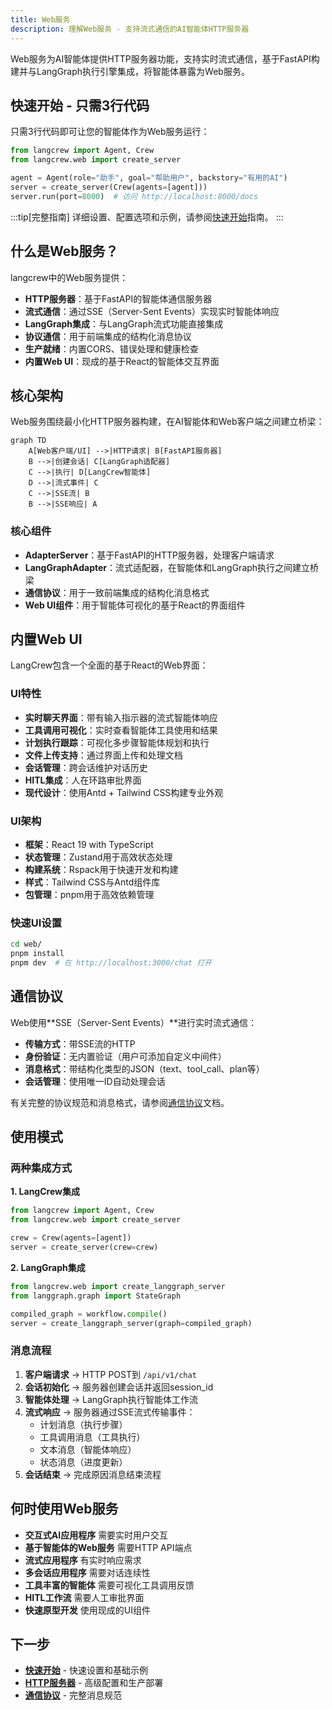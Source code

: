 ```yaml
---
title: Web服务
description: 理解Web服务 - 支持流式通信的AI智能体HTTP服务器
---
```


Web服务为AI智能体提供HTTP服务器功能，支持实时流式通信，基于FastAPI构建并与LangGraph执行引擎集成，将智能体暴露为Web服务。

## 快速开始 - 只需3行代码

只需3行代码即可让您的智能体作为Web服务运行：

```python
from langcrew import Agent, Crew
from langcrew.web import create_server

agent = Agent(role="助手", goal="帮助用户", backstory="有用的AI")
server = create_server(Crew(agents=[agent]))
server.run(port=8000)  # 访问 http://localhost:8000/docs
```

:::tip[完整指南]
详细设置、配置选项和示例，请参阅[快速开始](/zh/guides/web/getting-started)指南。
:::

## 什么是Web服务？

langcrew中的Web服务提供：

- **HTTP服务器**：基于FastAPI的智能体通信服务器
- **流式通信**：通过SSE（Server-Sent Events）实现实时智能体响应
- **LangGraph集成**：与LangGraph流式功能直接集成
- **协议通信**：用于前端集成的结构化消息协议
- **生产就绪**：内置CORS、错误处理和健康检查
- **内置Web UI**：现成的基于React的智能体交互界面

## 核心架构

Web服务围绕最小化HTTP服务器构建，在AI智能体和Web客户端之间建立桥梁：

```mermaid
graph TD
    A[Web客户端/UI] -->|HTTP请求| B[FastAPI服务器]
    B -->|创建会话| C[LangGraph适配器]
    C -->|执行| D[LangCrew智能体]
    D -->|流式事件| C
    C -->|SSE流| B
    B -->|SSE响应| A
```

### 核心组件

- **AdapterServer**：基于FastAPI的HTTP服务器，处理客户端请求
- **LangGraphAdapter**：流式适配器，在智能体和LangGraph执行之间建立桥梁
- **通信协议**：用于一致前端集成的结构化消息格式
- **Web UI组件**：用于智能体可视化的基于React的界面组件

## 内置Web UI

LangCrew包含一个全面的基于React的Web界面：

### UI特性

- **实时聊天界面**：带有输入指示器的流式智能体响应
- **工具调用可视化**：实时查看智能体工具使用和结果
- **计划执行跟踪**：可视化多步骤智能体规划和执行
- **文件上传支持**：通过界面上传和处理文档
- **会话管理**：跨会话维护对话历史
- **HITL集成**：人在环路审批界面
- **现代设计**：使用Antd + Tailwind CSS构建专业外观

### UI架构

- **框架**：React 19 with TypeScript
- **状态管理**：Zustand用于高效状态处理
- **构建系统**：Rspack用于快速开发和构建
- **样式**：Tailwind CSS与Antd组件库
- **包管理**：pnpm用于高效依赖管理

### 快速UI设置

```bash
cd web/
pnpm install
pnpm dev  # 在 http://localhost:3000/chat 打开
```

## 通信协议

Web使用**SSE（Server-Sent Events）**进行实时流式通信：

- **传输方式**：带SSE流的HTTP
- **身份验证**：无内置验证（用户可添加自定义中间件）
- **消息格式**：带结构化类型的JSON（text、tool_call、plan等）
- **会话管理**：使用唯一ID自动处理会话

有关完整的协议规范和消息格式，请参阅[通信协议](/zh/guides/web/protocol)文档。

## 使用模式

### 两种集成方式

**1. LangCrew集成**

```python
from langcrew import Agent, Crew
from langcrew.web import create_server

crew = Crew(agents=[agent])
server = create_server(crew=crew)
```

**2. LangGraph集成**  

```python
from langcrew.web import create_langgraph_server
from langgraph.graph import StateGraph

compiled_graph = workflow.compile()
server = create_langgraph_server(graph=compiled_graph)
```

### 消息流程

1. **客户端请求** → HTTP POST到 `/api/v1/chat`
2. **会话初始化** → 服务器创建会话并返回session_id
3. **智能体处理** → LangGraph执行智能体工作流
4. **流式响应** → 服务器通过SSE流式传输事件：
   - 计划消息（执行步骤）
   - 工具调用消息（工具执行）
   - 文本消息（智能体响应）
   - 状态消息（进度更新）
5. **会话结束** → 完成原因消息结束流程

## 何时使用Web服务

- **交互式AI应用程序** 需要实时用户交互
- **基于智能体的Web服务** 需要HTTP API端点
- **流式应用程序** 有实时响应需求
- **多会话应用程序** 需要对话连续性
- **工具丰富的智能体** 需要可视化工具调用反馈
- **HITL工作流** 需要人工审批界面
- **快速原型开发** 使用现成的UI组件

## 下一步

- **[快速开始](/zh/guides/web/getting-started)** - 快速设置和基础示例
- **[HTTP服务器](/zh/guides/web/http-server)** - 高级配置和生产部署
- **[通信协议](/zh/guides/web/protocol)** - 完整消息规范
